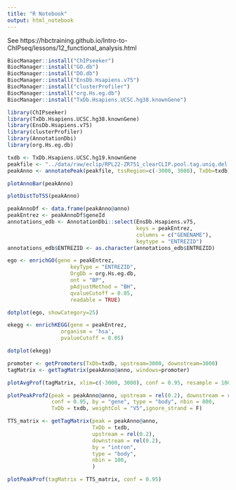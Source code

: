 ```yaml
---
title: "R Notebook"
output: html_notebook
---
```


See https://hbctraining.github.io/Intro-to-ChIPseq/lessons/12_functional_analysis.html

```r
BiocManager::install("ChIPseeker")
BiocManager::install("GO.db")
BiocManager::install("DO.db")
BiocManager::install("EnsDb.Hsapiens.v75")
BiocManager::install("clusterProfiler")
BiocManager::install("org.Hs.eg.db")
BiocManager::install("TxDb.Hsapiens.UCSC.hg38.knownGene")
```


```r
library(ChIPseeker)
library(TxDb.Hsapiens.UCSC.hg38.knownGene)
library(EnsDb.Hsapiens.v75)
library(clusterProfiler)
library(AnnotationDbi)
library(org.Hs.eg.db)
```

```r
txdb <- TxDb.Hsapiens.UCSC.hg19.knownGene
peakfile <- "../data/raw/eclip/RPL22-ZR751_clearCLIP.pool.tag.uniq.del.CIMS.fdr10.f10.bed"
peakAnno <- annotatePeak(peakfile, tssRegion=c(-3000, 3000), TxDb=txdb)
```
```r
plotAnnoBar(peakAnno)
```

```r
plotDistToTSS(peakAnno)
```
```r
peakAnnoDf <- data.frame(peakAnno@anno)
peakEntrez <- peakAnnoDf$geneId
annotations_edb <- AnnotationDbi::select(EnsDb.Hsapiens.v75,
                                         keys = peakEntrez,
                                         columns = c("GENENAME"),
                                         keytype = "ENTREZID")
annotations_edb$ENTREZID <- as.character(annotations_edb$ENTREZID)
```

```r
ego <- enrichGO(gene = peakEntrez, 
                    keyType = "ENTREZID", 
                    OrgDb = org.Hs.eg.db, 
                    ont = "BP", 
                    pAdjustMethod = "BH", 
                    qvalueCutoff = 0.05, 
                    readable = TRUE)
```

```r
dotplot(ego, showCategory=25)

```

```r
ekegg <- enrichKEGG(gene = peakEntrez,
                 organism = 'hsa',
                 pvalueCutoff = 0.05)

dotplot(ekegg)
```

```r
promoter <- getPromoters(TxDb=txdb, upstream=3000, downstream=3000)
tagMatrix <- getTagMatrix(peakAnno@anno, windows=promoter)

```

```r
plotAvgProf(tagMatrix, xlim=c(-3000, 3000), conf = 0.95, resample = 1000)
```

```r
plotPeakProf2(peak = peakAnno@anno, upstream = rel(0.2), downstream = rel(0.2),
              conf = 0.95, by = "gene", type = "body", nbin = 800,
              TxDb = txdb, weightCol = "V5",ignore_strand = F)
```

```r
TTS_matrix <- getTagMatrix(peak = peakAnno@anno, 
                           TxDb = txdb,
                           upstream = rel(0.2),
                           downstream = rel(0.2), 
                           by = "intron",
                           type = "body",
                           nbin = 100,
                           )

plotPeakProf(tagMatrix = TTS_matrix, conf = 0.95)
```